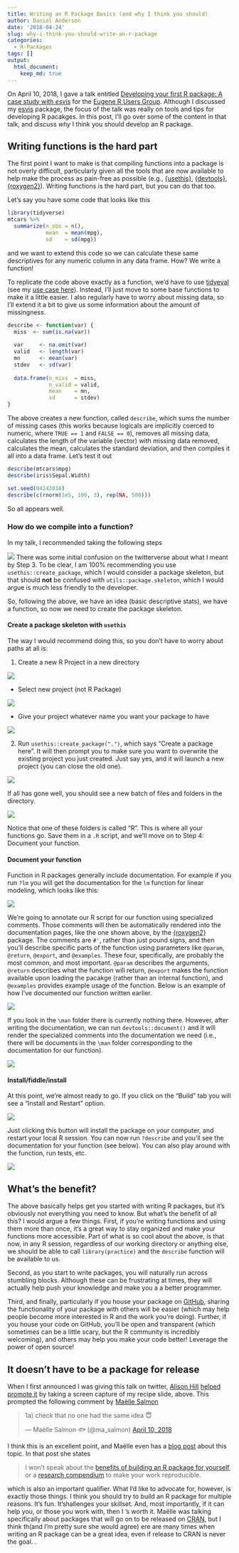 ```yaml
---
title: Writing an R Package Basics (and why I think you should)
author: Daniel Anderson
date: '2018-04-24'
slug: why-i-think-you-should-write-an-r-package
categories:
  - R-Packages
tags: []
output: 
  html_document:
    keep_md: true
---
```


On April 10, 2018, I gave a talk entitled [Developing your first R package: A case study with *esvis*](http://www.dandersondata.com/talks/eugene_rug/) for the [Eugene R Users Group](https://www.meetup.com/meetup-group-cwPiAlnB/). Although I discussed my [esvis](https://github.com/DJAnderson07/esvis) package, the focus of the talk was really on tools and tips for developing R pacakges. In this post, I'll go over some of the content in that talk, and discuss *why* I think you should develop an R package.

## Writing functions is the hard part
The first point I want to make is that compiling functions into a package is not overly difficult, particularly given all the tools that are now available to help make the process as pain-free as possible (e.g., [{usethis}](https://www.tidyverse.org/articles/2017/11/usethis-1.0.0/), [{devtools}](https://github.com/r-lib/devtools/tree/master/R), [{roxygen2}](https://github.com/klutometis/roxygen)). Writing functions is the hard part, but you can do that too.

Let's say you have some code that looks like this

```r
library(tidyverse)
mtcars %>% 
  summarize(n_obs = n(),
            mean  = mean(mpg),
            sd    = sd(mpg))
```

and we want to extend this code so we can calculate these same descriptives for any numeric column in any data frame. How? We write a function!

To replicate the code above exactly as a function, we'd have to use [tidyeval](https://dplyr.tidyverse.org/articles/programming.html) (see my [use case here](http://www.dandersondata.com/post/a-tidyeval-use-case/)). Instead, I'll just move to some base functions to make it a little easier. I also regularly have to worry about missing data, so I'll extend it a bit to give us some information about the amount of missingness.

```r
describe <- function(var) {
  miss  <- sum(is.na(var))
  
  var     <- na.omit(var)
  valid   <- length(var)
  mn      <- mean(var)
  stdev   <- sd(var)
  
  data.frame(n_miss  = miss,
             n_valid = valid,
             mean    = mn,
             sd      = stdev)
}
```

The above creates a new function, called `describe`, which sums the number of missing cases (this works because logicals are implicitly coerced to numeric, where `TRUE == 1` and `FALSE == 0`), removes all missing data, calculates the length of the variable (vector) with missing data removed, calculates the mean, calculates the standard deviation, and then compiles it all into a data frame. Let's test it out

```r
describe(mtcars$mpg)
describe(iris$Sepal.Width)

set.seed(04242018)
describe(c(rnorm(1e5, 100, 3), rep(NA, 500)))
```

So all appears well. 

### How do we compile into a function?
In my talk, I recommended taking the following steps

![](2018-04-24-why-i-think-you-should-write-an-r-package_files/img/recipe.png)
There was some initial confusion on the twitterverse about what I meant by Step 3. To be clear, I am 100% recommending you use `usethis::create_package`, which I would consider a package skeleton, but that should **not** be confused with `utils::package.skeleton`, which I would argue is much less friendly to the developer.

So, following the above, we have an idea (basic descriptive stats), we have a function, so now we need to create the package skeleton. 

#### Create a package skeleton with `usethis`
The way I would recommend doing this, so you don't have to worry about paths at all is:

1. Create a new R Project in a new directory

![](2018-04-24-why-i-think-you-should-write-an-r-package_files/img/new_r-proj1.png)

  + Select new project (not R Package)

![](2018-04-24-why-i-think-you-should-write-an-r-package_files/img/new_r-proj2.png)

  + Give your project whatever name you want your package to have

![](2018-04-24-why-i-think-you-should-write-an-r-package_files/img/new_r-proj3.png)

2. Run `usethis::create_package(".")`, which says "Create a package here". It will then prompt you to make sure you want to overwrite the existing project you just created. Just say yes, and it will launch a new project (you can close the old one).

![](2018-04-24-why-i-think-you-should-write-an-r-package_files/img/create_package.png)

If all has gone well, you should see a new batch of files and folders in the directory.

![](2018-04-24-why-i-think-you-should-write-an-r-package_files/img/pkg_files.png)

Notice that one of these folders is called "R". This is where all your functions go. Save them in a `.R` script, and we'll move on to Step 4: Document your function. 

#### Document your function
Function in R packages generally include documentation. For example if you run `?lm` you will get the documentation for the `lm` function for linear modeling, which looks like this:

![](2018-04-24-why-i-think-you-should-write-an-r-package_files/img/lm_doc.png)

We're going to annotate our R script for our function using specialized comments. Those comments will then be automatically rendered into the documentation pages, like the one shown above, by the [{roxygen2}](https://github.com/klutometis/roxygen) package. The comments are `#'`, rather than just pound signs, and then you'll describe specific parts of the function using parameters like `@param`, `@return`, `@export`, and `@examples`. These four, specifically, are probably the most common, and most important. `@param` describes the arguments, `@return` describes what the function will return, `@export` makes the function available upon loading the pacakge (rather than an internal function), and `@examples` provides example usage of the function. Below is an example of how I've documented our function written earlier.

![](2018-04-24-why-i-think-you-should-write-an-r-package_files/img/describe_doc.png)

If you look in the `\man` folder there is currently nothing there. However, after writing the documentation, we can run `devtools::document()` and it will render the specialized comments into the documentation we need (i.e., there will be documents in the `\man` folder corresponding to the documentation for our function).

![](2018-04-24-why-i-think-you-should-write-an-r-package_files/img/describe_man_doc.png)

#### Install/fiddle/install
At this point, we're almost ready to go. If you click on the "Build" tab you will see a "Install and Restart" option. 

![](2018-04-24-why-i-think-you-should-write-an-r-package_files/img/install.png)

Just clicking this button will install the package on your computer, and restart your local R session. You can now run `?describe` and you'll see the documentation for your function (see below). You can also play around with the function, run tests, etc.

![](2018-04-24-why-i-think-you-should-write-an-r-package_files/img/describe_help.png)

## What's the benefit?
The above basically helps get you started with writing R packages, but it's obviously not everything you need to know. But what's the benefit of all this? I would argue a few things. First, if you're writing functions and using them more than once, it's a great way to stay organized and make your functions more accessible. Part of what is so cool about the above, is that now, in any R session, regardless of our working directory or anything else, we should be able to call `library(practice)` and the `describe` function will be available to us.

Second, as you start to write packages, you will naturally run across stumbling blocks. Although these can be frustrating at times, they will actually help push your knowledge and make you a a better programmer. 

Third, and finally, particularly if you house your package on [GitHub](https://github.com), sharing the functionality of your package with others will be easier (which may help people become more interested in R and the work you're doing). Further, if you house your code on GitHub, you'll be open and transparent (which sometimes can be a little scary, but the R community is incredibly welcoming), and others may help you make your code better! Leverage the power of open source! 

## It doesn't have to be a package for release
When I first announced I was giving this talk on twitter, [Alison Hill](https://alison.rbind.io) [helped promote it](https://twitter.com/apreshill/status/983554271827259397) by taking a screen capture of my recipe slide, above. This prompted the following comment by [Maëlle Salmon](http://www.masalmon.eu)

<blockquote class="twitter-tweet" data-lang="en"><p lang="en" dir="ltr">1a) check that no one had the same idea 😇</p>&mdash; Maëlle Salmon 🐟 (@ma_salmon) <a href="https://twitter.com/ma_salmon/status/983572108474241025?ref_src=twsrc%5Etfw">April 10, 2018</a></blockquote> <script async src="https://platform.twitter.com/widgets.js" charset="utf-8"></script> 

I think this is an excellent point, and Maëlle even has a [blog post](http://www.masalmon.eu/2017/12/11/goodrpackages/) about this topic. In that post she states 

> I won’t speak about the [benefits of building an R package for yourself](http://r-pkgs.had.co.nz/intro.html), or a [research compendium](https://github.com/ropensci/unconf17/issues/5) to make your work reproducible.

which is also an important qualifier. What I'd like to advocate for, however, is exactly those things. I think you should try to build an R package for multiple reasons. It's fun. It'shallenges your skillset. And, most importantly, if it can help you, or those you work with, then I 's worth it. Maëlle was talking specifically about packages that will go on to be released on [CRAN](https://cran.r-project.org), but I think th(and I'm pretty sure she would agree) ere are many times when writing an R package can be a great idea, even if release to CRAN is never the goal.
. 